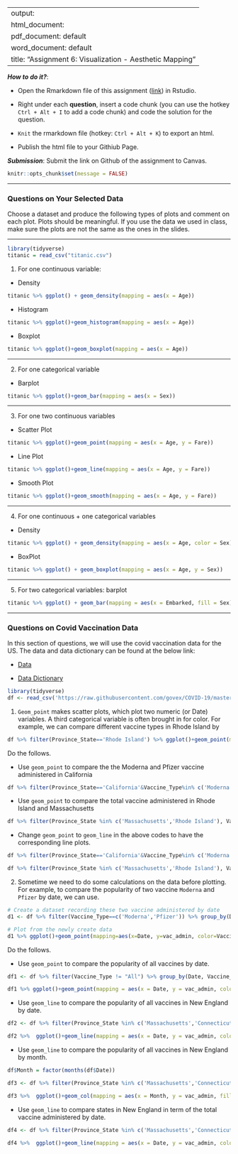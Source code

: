 
---
output: 
  html_document:
  pdf_document: default
  word_document: default
title: "Assignment 6: Visualization - Aesthetic Mapping"
---

***How to do it?***: 

- Open the Rmarkdown file of this assignment ([link](fa2021_assignment6.Rmd)) in Rstudio. 

- Right under each **question**, insert  a code chunk (you can use the hotkey `Ctrl + Alt + I` to add a code chunk) and code the solution for the question. 

- `Knit` the rmarkdown file (hotkey: `Ctrl + Alt + K`) to export an html.  

-  Publish the html file to your Githiub Page. 

***Submission***: Submit the link on Github of the assignment to Canvas.

```r
knitr::opts_chunk$set(message = FALSE)
```

-------

### Questions on Your Selected Data

Choose a dataset and produce the following types of plots and comment on each plot. Plots should be meaningful. If you use the data we used in class, make sure the plots are not the same as the ones in the slides. 

-------

```r
library(tidyverse)
titanic = read_csv("titanic.csv")
```

1. For one continuous variable:

- Density
```r
titanic %>% ggplot() + geom_density(mapping = aes(x = Age))
```

- Histogram 
```r
titanic %>% ggplot()+geom_histogram(mapping = aes(x = Age))
```

- Boxplot
```r
titanic %>% ggplot()+geom_boxplot(mapping = aes(x = Age))
```

-------

2. For one categorical variable

- Barplot
```r
titanic %>% ggplot()+geom_bar(mapping = aes(x = Sex))
```

-------

3. For one two continuous variables

- Scatter Plot
```r
titanic %>% ggplot()+geom_point(mapping = aes(x = Age, y = Fare))
```

- Line Plot
```r
titanic %>% ggplot()+geom_line(mapping = aes(x = Age, y = Fare))
```

- Smooth Plot
```r
titanic %>% ggplot()+geom_smooth(mapping = aes(x = Age, y = Fare))
```

-------

4. For one continuous + one categorical variables

- Density
```r
titanic %>% ggplot() + geom_density(mapping = aes(x = Age, color = Sex))
```

- BoxPlot
```r
titanic %>% ggplot() + geom_boxplot(mapping = aes(x = Age, y = Sex))
```

-------

5. For two categorical variables: barplot
```r
titanic %>% ggplot() + geom_bar(mapping = aes(x = Embarked, fill = Sex))
```

-------

### Questions on Covid Vaccination Data

In this section of questions, we will use  the covid vaccination data for the US. The data and data dictionary can be found at the below link:

- [Data](https://raw.githubusercontent.com/govex/COVID-19/master/data_tables/vaccine_data/us_data/time_series/vaccine_data_us_timeline.csv)

- [Data Dictionary](https://github.com/govex/COVID-19/blob/master/data_tables/vaccine_data/us_data/data_dictionary.csv)


```r
library(tidyverse)
df <- read_csv('https://raw.githubusercontent.com/govex/COVID-19/master/data_tables/vaccine_data/us_data/time_series/vaccine_data_us_timeline.csv')
```

1. `Geom_point` makes scatter plots, which plot two numeric (or Date) variables. A third categorical variable is often brought in for color. For example, we can compare different vaccine types in Rhode Island by

```r
df %>% filter(Province_State=='Rhode Island') %>% ggplot()+geom_point(mapping = aes(x = Date, y = Doses_admin, color = Vaccine_Type))
```

Do the follows. 

  - Use `geom_point` to compare the the Moderna and Pfizer vaccine administered in California  
```r
df %>% filter(Province_State=='California'&Vaccine_Type%in% c('Moderna','Pfizer')) %>% ggplot()+geom_point(mapping = aes(x = Date, y = Doses_admin, color = Vaccine_Type))
```

  - Use `geom_point` to compare the total vaccine administered in Rhode Island and Massachusetts
```r
df %>% filter(Province_State %in% c('Massachusetts','Rhode Island'), Vaccine_Type == "All") %>% ggplot()+geom_point(mapping = aes(x = Date, y = Doses_admin, color = Province_State))
```
  
  - Change `geom_point` to `geom_line` in the above codes to have the corresponding line plots. 
```r
df %>% filter(Province_State=='California'&Vaccine_Type%in% c('Moderna','Pfizer')) %>% ggplot()+geom_line(mapping = aes(x = Date, y = Doses_admin, color = Vaccine_Type))

df %>% filter(Province_State %in% c('Massachusetts','Rhode Island'), Vaccine_Type == "All") %>% ggplot()+geom_line(mapping = aes(x = Date, y = Doses_admin, color = Province_State))
```

2. Sometime we need to do some calculations on the data before plotting. For example, to compare the popularity of two vaccine `Moderna` and `Pfizer` by date, we can use. 

```r
# Create a dataset recording these two vaccine administered by date
d1 <- df %>% filter(Vaccine_Type==c('Moderna','Pfizer')) %>% group_by(Date, Vaccine_Type) %>% summarise(vac_admin=mean(Doses_admin, na.rm=TRUE))

# Plot from the newly create data
d1 %>% ggplot()+geom_point(mapping=aes(x=Date, y=vac_admin, color=Vaccine_Type))
```

Do the follows. 

- Use `geom_point` to compare the popularity of all vaccines by date. 
``` r
df1 <- df %>% filter(Vaccine_Type != "All") %>% group_by(Date, Vaccine_Type) %>% summarise(vac_admin=sum(Doses_admin, na.rm=TRUE))

df1 %>% ggplot()+geom_point(mapping = aes(x = Date, y = vac_admin, color = Vaccine_Type))
```

- Use `geom_line` to compare the popularity of all vaccines in New England by date.
``` r
df2 <- df %>% filter(Province_State %in% c('Massachusetts','Connecticut', 'Rhode Island', 'Maine', 'Vermont', 'New Hampshire'), Vaccine_Type != "All") %>% group_by(Date, Vaccine_Type) %>% summarise(vac_admin=sum(Doses_admin, na.rm=TRUE))

df2 %>%  ggplot()+geom_line(mapping = aes(x = Date, y = vac_admin, color = Vaccine_Type))

```

- Use `geom_line` to compare the popularity of all vaccines in New England by month.
```r

df$Month = factor(months(df$Date))

df3 <- df %>% filter(Province_State %in% c('Massachusetts','Connecticut', 'Rhode Island', 'Maine', 'Vermont', 'New Hampshire'), Vaccine_Type != "All") %>% group_by(Month, Province_State) %>% summarise(vac_admin=sum(Doses_admin, na.rm=TRUE))

df3 %>%  ggplot()+geom_col(mapping = aes(x = Month, y = vac_admin, fill = Province_State))
```

- Use `geom_line` to compare states in New England in term of the total vaccine administered by date. 
```r
df4 <- df %>% filter(Province_State %in% c('Massachusetts','Connecticut', 'Rhode Island', 'Maine', 'Vermont', 'New Hampshire'), Vaccine_Type != "All") %>% group_by(Date, Province_State) %>% summarise(vac_admin=sum(Doses_admin, na.rm=TRUE))

df4 %>%  ggplot()+geom_line(mapping = aes(x = Date, y = vac_admin, color = Province_State)) 
```




